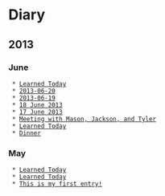 = Diary =

== 2013 ==

=== June ===
  * [[2013-06-24|Learned Today]]
  * [[2013-06-20]]
  * [[2013-06-19]]
  * [[2013-06-18|18 June 2013]]
  * [[2013-06-17|17 June 2013]]
  * [[2013-06-05|Meeting with Mason, Jackson, and Tyler]]
  * [[2013-06-03|Learned Today]]
  * [[2013-06-01|Dinner]]

=== May ===
  * [[2013-05-31|Learned Today]]
  * [[2013-05-29|Learned Today]]
  * [[2013-05-28|This is my first entry!]]

